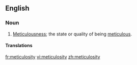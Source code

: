 ==English==

===Noun===
{{en-noun|-}}

# {{lb|en|rare}} [[meticulousness|Meticulousness]]; the state or quality of being [[meticulous]].

====Translations====
{{trans-see|meticulousness}}

[[fr:meticulosity]]
[[vi:meticulosity]]
[[zh:meticulosity]]